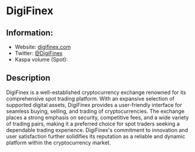 
# DigiFinex

## Information:
- Website: [digifinex.com](https://www.digifinex.com)
- Twitter: [@DigiFinex](https://twitter.com/DigiFinex)
- Kaspa volume (Spot): <ExchangeVolume coin="kaspa" exchange="digifinex"/>

## Description
DigiFinex is a well-established cryptocurrency exchange renowned for its comprehensive spot trading platform. With an expansive selection of supported digital assets, DigiFinex provides a user-friendly interface for seamless buying, selling, and trading of cryptocurrencies. The exchange places a strong emphasis on security, competitive fees, and a wide variety of trading pairs, making it a preferred choice for spot traders seeking a dependable trading experience. DigiFinex's commitment to innovation and user satisfaction further solidifies its reputation as a reliable and dynamic platform within the cryptocurrency market.
